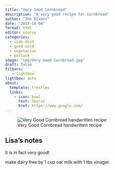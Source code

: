 ```yaml
---
title: "Very Good Cornbread"
description: "A very good recipe for cornbread"
author: "The Dixons"
date: "2017-10-04"
format: html
editor: source
categories:
  - side-dish
  - good-cold
  - vegetarian
  - potluck
image: "img/Very Good Cornbread.jpg"
draft: false
filters:
   - lightbox
lightbox: auto
about:
  template: trestles
  links:
    - icon: bowl
      text: Source
      href: https://www.google.com/
---
```


![Very Good Cornbread handwritten recipe](img/Very Good Cornbread.jpg)

## Lisa's notes

It is in fact very good!



make dairy free by 1 cup oat milk with 1 tbs vinager.
